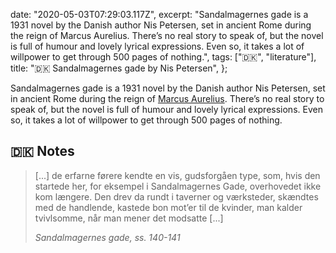   date: "2020-05-03T07:29:03.117Z",
  excerpt:
    "Sandalmagernes gade is a 1931 novel by the Danish author Nis Petersen, set in ancient Rome during the reign of Marcus Aurelius. There’s no real story to speak of, but the novel is full of humour and lovely lyrical expressions. Even so, it takes a lot of willpower to get through 500 pages of nothing.",
  tags: ["🇩🇰", "literature"],
  title: "🇩🇰 Sandalmagernes gade by Nis Petersen",
};

Sandalmagernes gade is a 1931 novel by the Danish author Nis Petersen, set in ancient Rome during the reign of [Marcus Aurelius](https://en.wikipedia.org/wiki/Marcus_Aurelius). There’s no real story to speak of, but the novel is full of humour and lovely lyrical expressions. Even so, it takes a lot of willpower to get through 500 pages of nothing.

## 🇩🇰 Notes

> [...] de erfarne førere kendte en vis, gudsforgåen type, som, hvis den startede her, for eksempel i Sandalmagernes Gade, overhovedet ikke kom længere. Den drev da rundt i taverner og værksteder, skændtes med de handlende, kastede bon mot’er til de kvinder, man kalder tvivlsomme, når man mener det modsatte [...]
>
> <cite>Sandalmagernes gade, ss. 140-141</cite>
